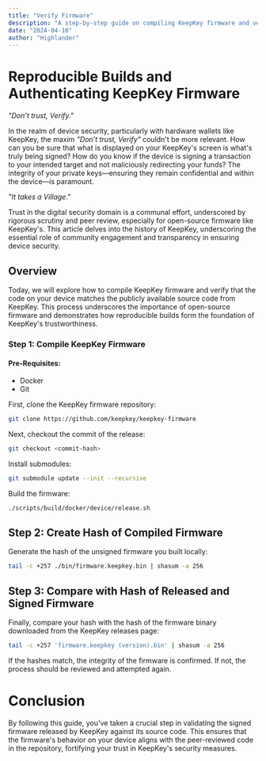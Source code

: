 ```yaml
---
title: "Verify Firmware"
description: "A step-by-step guide on compiling KeepKey firmware and verifying its authenticity to ensure device security."
date: "2024-04-10"
author: "Highlander"
---
```


# Reproducible Builds and Authenticating KeepKey Firmware

_"Don’t trust, Verify."_

In the realm of device security, particularly with hardware wallets like KeepKey, the maxim _"Don’t trust, Verify"_ couldn't be more relevant. How can you be sure that what is displayed on your KeepKey's screen is what's truly being signed? How do you know if the device is signing a transaction to your intended target and not maliciously redirecting your funds? The integrity of your private keys—ensuring they remain confidential and within the device—is paramount.

_"It takes a Village."_

Trust in the digital security domain is a communal effort, underscored by rigorous scrutiny and peer review, especially for open-source firmware like KeepKey's. This article delves into the history of KeepKey, underscoring the essential role of community engagement and transparency in ensuring device security.

## Overview

Today, we will explore how to compile KeepKey firmware and verify that the code on your device matches the publicly available source code from KeepKey. This process underscores the importance of open-source firmware and demonstrates how reproducible builds form the foundation of KeepKey's trustworthiness.

### Step 1: Compile KeepKey Firmware

#### Pre-Requisites:

- Docker
- Git

First, clone the KeepKey firmware repository:

```bash
git clone https://github.com/keepkey/keepkey-firmware
```

Next, checkout the commit of the release:

```bash
git checkout <commit-hash>
```

Install submodules:

```bash
git submodule update --init --recursive
```

Build the firmware:

```bash
./scripts/build/docker/device/release.sh
```

## Step 2: Create Hash of Compiled Firmware

Generate the hash of the unsigned firmware you built locally:

```bash
tail -c +257 ./bin/firmware.keepkey.bin | shasum -a 256
```

## Step 3: Compare with Hash of Released and Signed Firmware

Finally, compare your hash with the hash of the firmware binary downloaded from the KeepKey releases page:

```bash
tail -c +257 'firmware.keepkey (version).bin' | shasum -a 256
```

If the hashes match, the integrity of the firmware is confirmed. If not, the process should be reviewed and attempted again.

# Conclusion

By following this guide, you've taken a crucial step in validating the signed firmware released by KeepKey against its source code. This ensures that the firmware's behavior on your device aligns with the peer-reviewed code in the repository, fortifying your trust in KeepKey's security measures.
